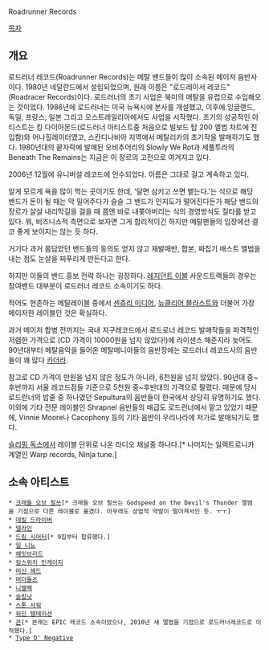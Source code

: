 Roadrunner Records

[[목차]]

== 개요 ==
로드러너 레코드(Roadrunner Records)는 메탈 밴드들이 많이 소속된 메이저 음반사이다. 1980년 네덜란드에서 설립되었으며, 원래 이름은 "로드레이서 레코드"(Roadracer Records)이다. 로드러너의 초기 사업은 북미의 메탈을 유럽으로 수입해오는 것이었다. 1986년에 로드러너는 미국 뉴욕시에 본사를 개설했고, 이후에 잉글랜드, 독일, 프랑스, 일본 그리고 오스트레일리아에서도 사업을 시작했다. 초기의 성공적인 아티스트는 킹 다이아몬드(로드러너 아티스트중 처음으로 빌보드 탑 200 앨범 차트에 진입함)와 어나힐레이터였고, 스칸디나비아 지역에서 메탈리카의 초기작을 발매하기도 했다. 1980년대의 끝자락에 발매된 오비추어리의 Slowly We Rot과 세풀투라의 Beneath The Remains는 지금은 이 장르의 고전으로 여겨지고 있다.

2006년 12월에 유니버설 레코드에 인수되었다. 이름은 그대로 걸고 계속하고 있다.

알게 모르게 욕을 많이 먹는 곳이기도 한데, '달면 삼키고 쓰면 뱉는다.'는 식으로 해당 밴드가 돈이 될 때는 막 밀어주다가 슬슬 그 밴드가 인지도가 떨어진다든가 해당 밴드의 장르가 살살 내리막길을 걸을 때 쯤엔 바로 내쫒아버리는 식의 경영방식도 질타를 받고 있다. 뭐, 비즈니스적 측면으로 보자면 그게 합리적이긴 하지만 메탈팬들의 입장에선 결코 좋게 보이지는 않는 듯 하다.

거기다 과거 몸담았던 밴드들의 동의도 얻지 않고 재발매반, 합본, 짜집기 배스트 앨범을 내는 점도 눈살을 찌푸리게 만든다고 한다.

하지만 이들의 밴드 흥보 전략 하나는 굉장하다. [[레지던트 이블]] 사운드트랙들의 경우는 참여밴드 대부분이 로드러너 레코드 소속이기도 하다.

적어도 현존하는 메탈레이블 중에서 [[센츄리 미디어]], [[뉴클리어 블라스트]]와 더불어 가장 메이저한 레이블인 것은 확실하다.

과거 메이저 합병 전까지는 국내 지구레코드에서 로드로너 레코드 발매작들을 파격적인 저렴한 가격으로 (CD 가격이 10000원을 넘지 않았다!)에 라이센스 해준지라 늦어도 90년대부터 메탈음악을 들어온 메탈메니아들의 음반장에는 로드러너 레코드사의 음반들이 꽤 많다 [[카더라]].

참고로 CD 가격이 만원을 넘지 않은 정도가 아니라, 6천원을 넘지 않았다. 90년대 중~후반까지 서울 레코드점들 기준으로 5천원 중~후반대의 가격으로 팔렸다. 때문에 당시 로드런너의 밥줄 중 하나였던 Sepultura의 음반들이 한국에서 상당히 유명하기도 했다. 이외에 기타 전문 레이블인 Shrapnel 음반들의 배급도 로드런너에서 맡고 있었기 때문에, Vinnie Moore나 Cacophony 등의 기타 음반이 우리나라에 저가로 발매되기도 했다. 

[[슬리핑 독스]]에서 레이블 단위로 나온 라디오 채널중 하나다.[* 나머지는 일렉트로니카 계열인 Warp records, Ninja tune.]

== 소속 아티스트 ==

 * [[크래들 오브 필쓰]][* 크래들 오브 필쓰는 Godspeed on the Devil's Thunder 앨범을 기점으로 다른 레이블로 옮겼다. 아무래도 상업적 약발이 떨어져서인 듯. ㅜㅜ]
 * [[데빌 드라이버]]
 * [[델라인]]
 * [[드림 시어터]][* 9집부터 합류했다.]
 * [[일 니뇨]]
 * [[헤잇브리드]]
 * [[킬스위치 인게이지]]
 * [[머신 헤드]]
 * [[머더돌즈]]
 * [[니켈벡]]
 * [[슬립낫]]
 * [[스톤 사워]]
 * [[위딘 템테이션]]
 * [[콘]][* 본래는 EPIC 레코드 소속이었으나, 2010년 새 앨범을 기점으로 로드러너레코드로 이적했다.]
 * [[Type O' Negative]]
